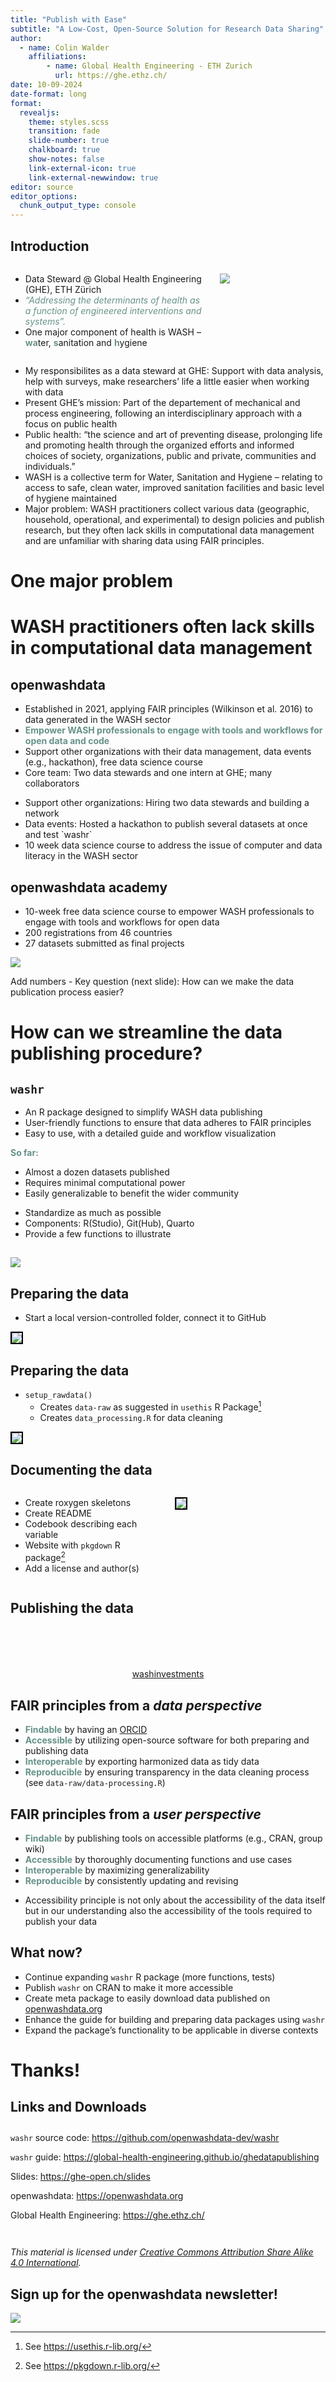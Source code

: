 ```yaml
---
title: "Publish with Ease"
subtitle: "A Low-Cost, Open-Source Solution for Research Data Sharing"
author: 
  - name: Colin Walder
    affiliations:
        - name: Global Health Engineering - ETH Zurich
          url: https://ghe.ethz.ch/
date: 10-09-2024
date-format: long
format: 
  revealjs: 
    theme: styles.scss
    transition: fade
    slide-number: true
    chalkboard: true
    show-notes: false
    link-external-icon: true
    link-external-newwindow: true
editor: source
editor_options: 
  chunk_output_type: console
---
```


## Introduction

::::: columns
::: {.column width="65%"}
-   Data Steward \@ Global Health Engineering (GHE), ETH Zürich
-   [*"Addressing the determinants of health as a function of engineered interventions and systems".*]{style="color:#679289;"}
-   One major component of health is WASH – [**wa**]{style="color:#679289;"}ter, [**s**]{style="color:#679289;"}anitation and [**h**]{style="color:#679289;"}ygiene
:::

::: {.column width="35%"}
![](ghe_vision.png)
:::
:::::

::: notes
-   My responsibilites as a data steward at GHE: Support with data analysis, help with surveys, make researchers' life a little easier when working with data
-   Present GHE's mission: Part of the departement of mechanical and process engineering, following an interdisciplinary approach with a focus on public health
-   Public health: "the science and art of preventing disease, prolonging life and promoting health through the organized efforts and informed choices of society, organizations, public and private, communities and individuals."
-   WASH is a collective term for Water, Sanitation and Hygiene – relating to access to safe, clean water, improved sanitation facilities and basic level of hygiene maintained
-   Major problem: WASH practitioners collect various data (geographic, household, operational, and experimental) to design policies and publish research, but they often lack skills in computational data management and are unfamiliar with sharing data using FAIR principles.
:::

# One major problem {background-color="#0F4C81"}

# WASH practitioners often lack skills in computational data management {background-color="#0F4C81"}

## openwashdata

-   Established in 2021, applying FAIR principles (Wilkinson et al. 2016) to data generated in the WASH sector
-   [**Empower WASH professionals to engage with tools and workflows for open data and code**]{style="color:#679289;"}
-   Support other organizations with their data management, data events (e.g., hackathon), free data science course
-   Core team: Two data stewards and one intern at GHE; many collaborators

::: notes
-   Support other organizations: Hiring two data stewards and building a network
-   Data events: Hosted a hackathon to publish several datasets at once and test \`washr\`
-   10 week data science course to address the issue of computer and data literacy in the WASH sector
:::

## openwashdata academy

-   10-week free data science course to empower WASH professionals to engage with tools and workflows for open data
-   200 registrations from 46 countries
-   27 datasets submitted as final projects

![](data-to-submit.png){fig-align="center"}

::: notes
Add numbers - Key question (next slide): How can we make the data publication process easier?
:::

# How can we streamline the data publishing procedure? {background-color="#0F4C81"}

## `washr`

-   An R package designed to simplify WASH data publishing
-   User-friendly functions to ensure that data adheres to FAIR principles
-   Easy to use, with a detailed guide and workflow visualization

[**So far:**]{style="color:#679289;"}

- Almost a dozen datasets published 
- Requires minimal computational power
- Easily generalizable to benefit the wider community

::: notes
-   Standardize as much as possible
-   Components: R(Studio), Git(Hub), Quarto
-   Provide a few functions to illustrate
:::

## 

![](workflow.png)

## Preparing the data

-   Start a local version-controlled folder, connect it to GitHub

![](repos.png){style="border: 2px solid black;" fig-align="center"}

## Preparing the data

-   `setup_rawdata()`
    -   Creates `data-raw` as suggested in `usethis` R Package[^1]
    -   Creates `data_processing.R` for data cleaning

[^1]: See [https://usethis.r-lib.org/](https://pkgdown.r-lib.org/)

![](datapreparation.png){style="border: 2px solid black;" fig-align="center"}

## Documenting the data

::::: columns
::: {.column width="50%"}
-   Create roxygen skeletons
-   Create README
-   Codebook describing each variable
-   Website with `pkgdown` R package[^2]
-   Add a license and author(s)
:::

::: {.column width="50%"}
![](documenting.png){style="border: 2px solid black;"}
:::
:::::

[^2]: See <https://pkgdown.r-lib.org/>

## Publishing the data

<p style="margin-bottom: 6em;">

</p>

::: {style="text-align: center;"}
[washinvestments](https://openwashdata.github.io/washinvestments/index.html)
:::

## FAIR principles from a *data perspective*

-   [**Findable**]{style="color:#679289;"} by having an [ORCID](https://orcid.org/)
-   [**Accessible**]{style="color:#679289;"} by utilizing open-source software for both preparing and publishing data
-   [**Interoperable**]{style="color:#679289;"} by exporting harmonized data as tidy data
-   [**Reproducible**]{style="color:#679289;"} by ensuring transparency in the data cleaning process (see `data-raw/data-processing.R`)

## FAIR principles from a *user perspective*

-   [**Findable**]{style="color:#679289;"} by publishing tools on accessible platforms (e.g., CRAN, group wiki)
-   [**Accessible**]{style="color:#679289;"} by thoroughly documenting functions and use cases
-   [**Interoperable**]{style="color:#679289;"} by maximizing generalizability
-   [**Reproducible**]{style="color:#679289;"} by consistently updating and revising

::: notes
-   Accessibility principle is not only about the accessibility of the data itself but in our understanding also the accessibility of the tools required to publish your data
:::

## What now?

-   Continue expanding `washr` R package (more functions, tests)
-   Publish `washr` on CRAN to make it more accessible
-   Create meta package to easily download data published on [openwashdata.org](https://openwashdata.org)
-   Enhance the guide for building and preparing data packages using `washr`
-   Expand the package's functionality to be applicable in diverse contexts

# Thanks! {background-color="#0F4C81"}

## Links and Downloads

<p style="margin-bottom: 2em;">

</p>

`washr` source code: <https://github.com/openwashdata-dev/washr>

`washr` guide: <https://global-health-engineering.github.io/ghedatapublishing>

Slides: <https://ghe-open.ch/slides>

openwashdata: <https://openwashdata.org>

Global Health Engineering: <https://ghe.ethz.ch/>

<p style="margin-bottom: 3em;">

</p>

::: footer
*This material is licensed under [Creative Commons Attribution Share Alike 4.0 International](https://creativecommons.org/licenses/by-sa/4.0/).*
:::



## Sign up for the openwashdata newsletter!
![](qr-openwashdata.png){fig-align="center"}

